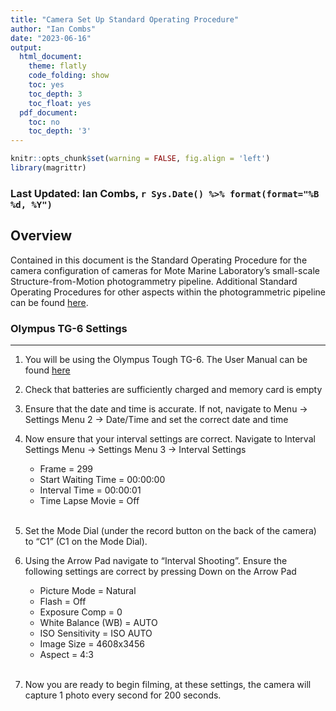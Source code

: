 ```yaml
---
title: "Camera Set Up Standard Operating Procedure"
author: "Ian Combs"
date: "2023-06-16"
output:
  html_document:
    theme: flatly
    code_folding: show
    toc: yes
    toc_depth: 3
    toc_float: yes
  pdf_document:
    toc: no
    toc_depth: '3'
---
```


```r
knitr::opts_chunk$set(warning = FALSE, fig.align = 'left')
library(magrittr)
```

<!-- if updating, make sure you change name below -->
### Last Updated: Ian Combs, `r Sys.Date() %>% format(format="%B %d, %Y")`



## Overview

Contained in this document is the Standard Operating Procedure for the camera configuration of cameras for Mote Marine Laboratory's small-scale Structure-from-Motion photogrammetry pipeline. Additional Standard Operating Procedures for other aspects within the photogrammetric pipeline can be found [here](https://github.com/Mote-Coral-Reef-Restoration/MoteSOPs).



### **Olympus TG-6 Settings**
***

1. You will be using the Olympus Tough TG-6. The User Manual can be found [here](https://learnandsupport.getolympus.com/sites/default/files/media/files/2019/06/TG-6_ENU_00.pdf)

2. Check that batteries are sufficiently charged and memory card is empty

3. Ensure that the date and time is accurate. If not, navigate to Menu &rarr; Settings Menu 2 &rarr; Date/Time and set the correct date and time

4. Now ensure that your interval settings are correct. Navigate to Interval Settings Menu &rarr; Settings Menu 3 &rarr; Interval Settings
    * Frame = 299<br>
    * Start Waiting Time = 00:00:00<br>
    * Interval Time = 00:00:01<br>
    * Time Lapse Movie = Off<br><br>


5. Set the Mode Dial (under the record button on the back of the camera) to "C1" (C1 on the Mode Dial).

6. Using the Arrow Pad navigate to "Interval Shooting". Ensure the following settings are correct by pressing Down on the Arrow Pad
    * Picture Mode = Natural<br>
    * Flash = Off<br>
    * Exposure Comp = 0<br>
    * White Balance (WB) = AUTO<br>
    * ISO Sensitivity = ISO AUTO<br>
    * Image Size = 4608x3456<br>
    * Aspect = 4:3<br><br>

7. Now you are ready to begin filming, at these settings, the camera will capture 1 photo every second for 200 seconds.

